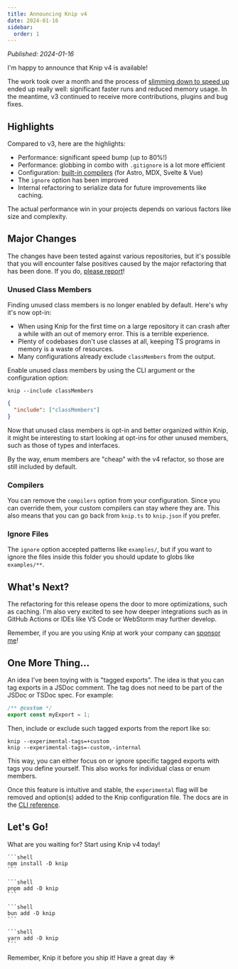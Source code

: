 ```yaml
---
title: Announcing Knip v4
date: 2024-01-16
sidebar:
  order: 1
---
```



_Published: 2024-01-16_

I'm happy to announce that Knip v4 is available!

The work took over a month and the process of [slimming down to speed up][1]
ended up really well: significant faster runs and reduced memory usage. In the
meantime, v3 continued to receive more contributions, plugins and bug fixes.

## Highlights

Compared to v3, here are the highlights:

- Performance: significant speed bump (up to 80%!)
- Performance: globbing in combo with `.gitignore` is a lot more efficient
- Configuration: [built-in compilers][2] (for Astro, MDX, Svelte & Vue)
- The `ignore` option has been improved
- Internal refactoring to serialize data for future improvements like caching.

The actual performance win in your projects depends on various factors like size
and complexity.

## Major Changes

The changes have been tested against various repositories, but it's possible
that you will encounter false positives caused by the major refactoring that has
been done. If you do, [please report][3]!

### Unused Class Members

Finding unused class members is no longer enabled by default. Here's why it's
now opt-in:

- When using Knip for the first time on a large repository it can crash after a
  while with an out of memory error. This is a terrible experience.
- Plenty of codebases don't use classes at all, keeping TS programs in memory is
  a waste of resources.
- Many configurations already exclude `classMembers` from the output.

Enable unused class members by using the CLI argument or the configuration
option:

```shell
knip --include classMembers
```

```json
{
  "include": ["classMembers"]
}
```

Now that unused class members is opt-in and better organized within Knip, it
might be interesting to start looking at opt-ins for other unused members, such
as those of types and interfaces.

By the way, enum members are "cheap" with the v4 refactor, so those are still
included by default.

### Compilers

You can remove the `compilers` option from your configuration. Since you can
override them, your custom compilers can stay where they are. This also means
that you can go back from `knip.ts` to `knip.json` if you prefer.

### Ignore Files

The `ignore` option accepted patterns like `examples/`, but if you want to
ignore the files inside this folder you should update to globs like
`examples/**`.

## What's Next?

The refactoring for this release opens the door to more optimizations, such as
caching. I'm also very excited to see how deeper integrations such as in GitHub
Actions or IDEs like VS Code or WebStorm may further develop.

Remember, if you are you using Knip at work your company can [sponsor me][4]!

## One More Thing...

An idea I've been toying with is "tagged exports". The idea is that you can tag
exports in a JSDoc comment. The tag does not need to be part of the JSDoc or
TSDoc spec. For example:

```ts
/** @custom */
export const myExport = 1;
```

Then, include or exclude such tagged exports from the report like so:

```shell
knip --experimental-tags=+custom
knip --experimental-tags=-custom,-internal
```

This way, you can either focus on or ignore specific tagged exports with tags
you define yourself. This also works for individual class or enum members.

Once this feature is intuitive and stable, the `experimental` flag will be
removed and option(s) added to the Knip configuration file. The docs are in the
[CLI reference][5].

## Let's Go!

What are you waiting for? Start using Knip v4 today!

<Tabs>
  <TabItem label="npm">

    ```shell
    npm install -D knip
    ```

  </TabItem>
  <TabItem label="pnpm">

    ```shell
    pnpm add -D knip
    ```

  </TabItem>
  <TabItem label="bun">

    ```shell
    bun add -D knip
    ```

  </TabItem>
  <TabItem label="yarn">

    ```shell
    yarn add -D knip
    ```

  </TabItem>
</Tabs>

Remember, Knip it before you ship it! Have a great day ☀️

[1]: ./slim-down-to-speed-up.md
[2]: ../features/compilers.md
[3]: ../guides/troubleshooting#minimal-reproduction
[4]: https://github.com/sponsors/webpro
[5]: ../reference/cli#--experimental-tags
